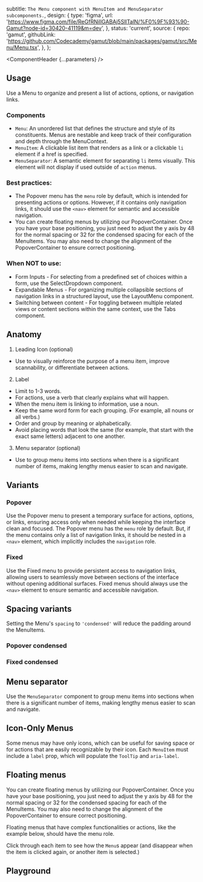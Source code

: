 


  subtitle: `The Menu component with MenuItem and MenuSeparator subcomponents.`,
  design: {
    type: 'figma',
    url: 'https://www.figma.com/file/ReGfRNillGABAj5SlITalN/%F0%9F%93%90-Gamut?node-id=30420-41119&m=dev',
  },
  status: 'current',
  source: {
    repo: 'gamut',
    githubLink:
      'https://github.com/Codecademy/gamut/blob/main/packages/gamut/src/Menu/Menu.tsx',
  },
};

<Meta of={MenuStories} />

<ComponentHeader {...parameters} />

## Usage

Use a Menu to organize and present a list of actions, options, or navigation links.

### Components

- `Menu`: An unordered list that defines the structure and style of its constituents. Menus are nestable and keep track of their configuration and depth through the MenuContext.
- `MenuItem`: A clickable list item that renders as a link or a clickable `li` element if a href is specified.
- `MenuSeparator`: A semantic element for separating `li` items visually. This element will not display if used outside of `action` menus.

### Best practices:

- The Popover menu has the `menu` role by default, which is intended for presenting actions or options. However, if it contains only navigation links, it should use the `<nav>` element for semantic and accessible navigation.
- You can create floating menus by utilizing our <LinkTo id="Atoms/PopoverContainer">PopoverContainer</LinkTo>. Once you have your base positioning, you just need to adjust the y axis by 48 for the normal spacing or 32 for the condensed spacing for each of the MenuItems. You may also need to change the alignment of the PopoverContainer to ensure correct positioning.

### When NOT to use:

- Form Inputs - For selecting from a predefined set of choices within a form, use the SelectDropdown component.
- Expandable Menus - For organizing multiple collapsible sections of navigation links in a structured layout, use the LayoutMenu component.
- Switching between content - For toggling between multiple related views or content sections within the same context, use the Tabs component.

## Anatomy

<ImageWrapper src="./molecules/menuAnatomy.png" alt="Menu Anatomy diagram" />

1. Leading Icon (optional)

- Use to visually reinforce the purpose of a menu item, improve scannability, or differentiate between actions.

2. Label

- Limit to 1-3 words.
- For actions, use a verb that clearly explains what will happen.
- When the menu item is linking to information, use a noun.
- Keep the same word form for each grouping. (For example, all nouns or all verbs.)
- Order and group by meaning or alphabetically.
- Avoid placing words that look the same (for example, that start with the exact same letters) adjacent to one another.

3. Menu separator (optional)

- Use to group menu items into sections when there is a significant number of items, making lengthy menus easier to scan and navigate.

## Variants

### Popover

Use the Popover menu to present a temporary surface for actions, options, or links, ensuring access only when needed while keeping the interface clean and focused. The Popover menu has the `menu` role by default. But, if the menu contains only a list of navigation links, it should be nested in a `<nav>` element, which implicitly includes the `navigation` role.

<Canvas of={MenuStories.Popover} />

### Fixed

Use the Fixed menu to provide persistent access to navigation links, allowing users to seamlessly move between sections of the interface without opening additional surfaces. Fixed menus should always use the `<nav>` element to ensure semantic and accessible navigation.

<Canvas of={MenuStories.Fixed} />

## Spacing variants

Setting the Menu's `spacing` to `'condensed'` will reduce the padding around the MenuItems.

### Popover condensed

<Canvas of={MenuStories.PopoverCondensed} />

### Fixed condensed

<Canvas of={MenuStories.FixedCondensed} />

## Menu separator

Use the `MenuSeparator` component to group menu items into sections when there is a significant number of items, making lengthy menus easier to scan and navigate.

<Canvas of={MenuStories.PopoverMenuSeparator} />
<Canvas of={MenuStories.FixedMenuSeparator} />

## Icon-Only Menus

Some menus may have only icons, which can be useful for saving space or for actions that are easily recognizable by their icon. Each `MenuItem` must include a `label` prop, which will populate the `ToolTip` and `aria-label`.

<Canvas of={MenuStories.IconMenu} />

## Floating menus

You can create floating menus by utilizing our <LinkTo id="Atoms/PopoverContainer">PopoverContainer</LinkTo>. Once you have your base positioning, you just need to adjust the y axis by 48 for the normal spacing or 32 for the condensed spacing for each of the MenuItems. You may also need to change the alignment of the PopoverContainer to ensure correct positioning.

Floating menus that have complex functionalities or actions, like the example below, should have the menu role.

Click through each item to see how the `Menu`s appear (and disappear when the item is clicked again, or another item is selected.)

<Canvas of={MenuStories.FloatingMenuExample} />

## Playground

<Canvas sourceState="shown" of={MenuStories.Default} />

<Controls />
